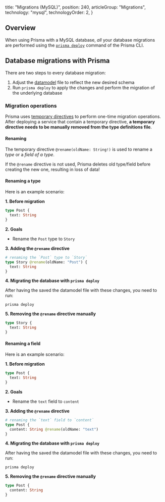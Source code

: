 
  title: "Migrations (MySQL)",
  position: 240,
  articleGroup: "Migrations",
  technology: "mysql",
  technologyOrder: 2,
}

## Overview

When using Prisma with a MySQL database, _all_ your database migrations are performed using the [`prisma deploy`](xcv9) command of the Prisma CLI.

## Database migrations with Prisma

There are two steps to every database migration:

1. Adjust the [datamodel](knul) file to reflect the new desired schema
1. Run `prisma deploy` to apply the changes and perform the migration of the underlying database

### Migration operations

Prisma uses [temporary directives](knul#temporary-directives) to perform one-time migration operations. After deploying a service that contain a temporary directive, **a temporary directive needs to be manually removed from the type definitions file**.

#### Renaming

The temporary directive `@rename(oldName: String!)` is used to rename a _type_ or a _field of a type_.

<Warning>

If the `@rename` directive is not used, Prisma deletes old type/field before creating the new one, resulting in loss of data!

</Warning>

#### Renaming a type

Here is an example scenario:

**1. Before migration**

```graphql
type Post {
  text: String
}
```

**2. Goals**

- Rename the `Post` type to `Story`

**3. Adding the `@rename` directive**

```graphql
# renaming the `Post` type to `Story`
type Story @rename(oldName: "Post") {
  text: String
}
```

**4. Migrating the database with `prisma deploy`**

After having the saved the datamodel file with these changes, you need to run:

```
prisma deploy
```

**5. Removing the `@rename` directive manually**

```graphql
type Story {
  text: String
}
```

#### Renaming a field

Here is an example scenario:

**1. Before migration**

```graphql
type Post {
  text: String
}
```

**2. Goals**

- Rename the `text` field to `content`

**3. Adding the `@rename` directive**

```graphql
# renaming the `text` field to `content`
type Post {
  content: String @rename(oldName: "text")
}
```

**4. Migrating the database with `prisma deploy`**

After having the saved the datamodel file with these changes, you need to run:

```
prisma deploy
```

**5. Removing the `@rename` directive manually**

```graphql
type Post {
  content: String
}
```